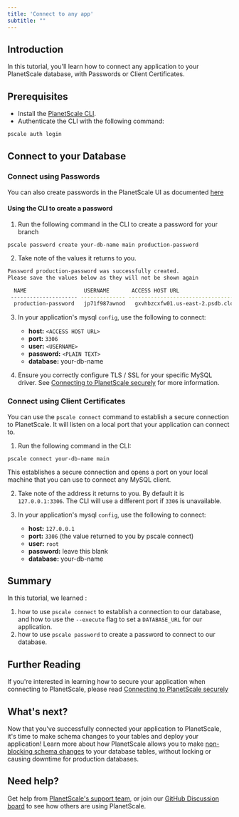 ```yaml
---
title: 'Connect to any app'
subtitle: ""
---
```


## Introduction
In this tutorial, you'll learn how to connect any application to your PlanetScale database, with Passwords
or Client Certificates.

## Prerequisites
- Install the [PlanetScale CLI](https://github.com/planetscale/cli).
- Authenticate the CLI with the following command:
```zsh
pscale auth login
```
## Connect to your Database
### Connect using Passwords

You can also create passwords in the PlanetScale UI as documented [here](/concepts/connection-strings#creating-a-password)

#### Using the CLI to create a password
1. Run the following command in the CLI to create a password for your branch

```
pscale password create your-db-name main production-password
```

2. Take note of the values it returns to you.

``` bash
Password production-password was successfully created.
Please save the values below as they will not be shown again

  NAME                  USERNAME       ACCESS HOST URL                     ROLE               PLAIN TEXT
 --------------------- -------------- ----------------------------------- ------------------ -------------------------------------------------------
  production-password   jp71f987awnod   gxvhbzcxfw01.us-east-2.psdb.cloud   Can Read & Write   pscale_pw_sVkiE_mtfxQirc4qGZXMf098as90d8as0d98asd
```

3. In your application's mysql `config`, use the following to connect:
    - **host:** `<ACCESS HOST URL>`
    - **port:** `3306`
    - **user:** `<USERNAME>`
    - **password:** `<PLAIN TEXT>`
    - **database:** your-db-name

4. Ensure you correctly configure TLS / SSL for your specific MySQL driver. See [Connecting to PlanetScale securely](/reference/planetscale-security) for more information. 

### Connect using Client Certificates
You can use the `pscale connect` command to establish a secure connection to PlanetScale. It will listen on a local port that your application can connect to.

1. Run the following command in the CLI:
```
pscale connect your-db-name main
``` 
This establishes a secure connection and opens a port on your local machine that you can use to connect any MySQL client.

2. Take note of the address it returns to you. By default it is `127.0.0.1:3306`. The CLI will use a different port if `3306` is unavailable.

3. In your application's mysql `config`, use the following to connect:
    - **host:** `127.0.0.1`
    - **port:** `3306` (the value returned to you by pscale connect)
    - **user:** `root`
    - **password:** leave this blank
    - **database:** your-db-name

## Summary
In this tutorial, we learned :
1. how to use `pscale connect` to establish a connection to our database, and how to use the `--execute` flag to set a `DATABASE_URL` for our application.
2. how to use `pscale password` to create a password to connect to our database.

## Further Reading
If you're interested in learning how to secure your application when connecting to PlanetScale, 
please read [Connecting to PlanetScale securely](/reference/planetscale-security)

## What's next?
Now that you've successfully connected your application to PlanetScale, it's time to make schema changes to your tables and deploy your application! Learn more about how PlanetScale allows you to make [non-blocking schema changes](/concepts/nonblocking-schema-changes) to your database tables, without locking or causing downtime for production databases. 

## Need help?
Get help from [PlanetScale's support team](https://www.planetscale.com/support), or join our [GitHub Discussion board](https://github.com/planetscale/beta/discussions) to see how others are using PlanetScale.
